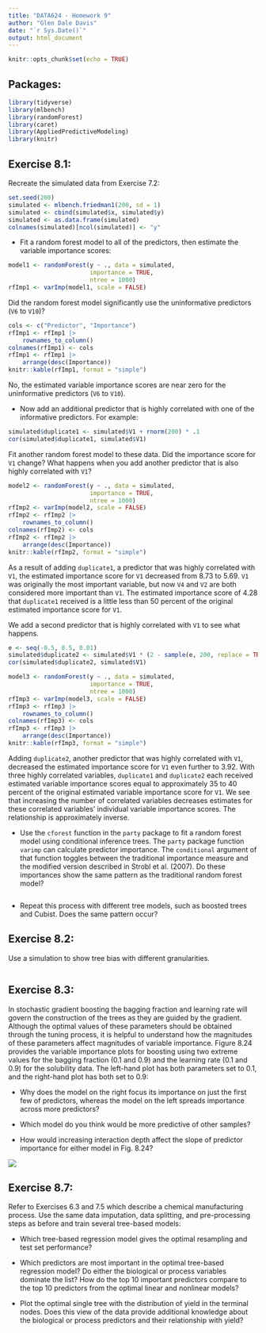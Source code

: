 ```yaml
---
title: "DATA624 - Homework 9"
author: "Glen Dale Davis"
date: "`r Sys.Date()`"
output: html_document
---
```


```r
knitr::opts_chunk$set(echo = TRUE)
```

## Packages:

```r
library(tidyverse)
library(mlbench)
library(randomForest)
library(caret)
library(AppliedPredictiveModeling)
library(knitr)

```

## Exercise 8.1:

Recreate the simulated data from Exercise 7.2:

```r
set.seed(200)
simulated <- mlbench.friedman1(200, sd = 1)
simulated <- cbind(simulated$x, simulated$y)
simulated <- as.data.frame(simulated)
colnames(simulated)[ncol(simulated)] <- "y"

```

* Fit a random forest model to all of the predictors, then estimate the variable importance scores:

```r
model1 <- randomForest(y ~ ., data = simulated,
                       importance = TRUE,
                       ntree = 1000)
rfImp1 <- varImp(model1, scale = FALSE)

```

Did the random forest model significantly use the uninformative predictors (`V6` to `V10`)?

```r
cols <- c("Predictor", "Importance")
rfImp1 <- rfImp1 |>
    rownames_to_column()
colnames(rfImp1) <- cols
rfImp1 <- rfImp1 |>
    arrange(desc(Importance))
knitr::kable(rfImp1, format = "simple")

```

No, the estimated variable importance scores are near zero for the uninformative predictors (`V6` to `V10`).

* Now add an additional predictor that is highly correlated with one of the informative predictors. For example:

```r
simulated$duplicate1 <- simulated$V1 + rnorm(200) * .1
cor(simulated$duplicate1, simulated$V1)

```

Fit another random forest model to these data. Did the importance score for `V1` change? What happens when you add another predictor that is also highly correlated with `V1`?

```r
model2 <- randomForest(y ~ ., data = simulated,
                       importance = TRUE,
                       ntree = 1000)
rfImp2 <- varImp(model2, scale = FALSE)
rfImp2 <- rfImp2 |>
    rownames_to_column()
colnames(rfImp2) <- cols
rfImp2 <- rfImp2 |>
    arrange(desc(Importance))
knitr::kable(rfImp2, format = "simple")

```

As a result of adding `duplicate1`, a predictor that was highly correlated with `V1`, the estimated importance score for `V1` decreased from $8.73$ to $5.69$. `V1` was originally the most important variable, but now `V4` and `V2` are both considered more important than `V1`. The estimated importance score of $4.28$ that `duplicate1` received is a little less than 50 percent of the original estimated importance score for `V1`.

We add a second predictor that is highly correlated with `V1` to see what happens.

```r
e <- seq(-0.5, 0.5, 0.01)
simulated$duplicate2 <- simulated$V1 * (2 - sample(e, 200, replace = TRUE))
cor(simulated$duplicate2, simulated$V1)

```

```r
model3 <- randomForest(y ~ ., data = simulated,
                       importance = TRUE,
                       ntree = 1000)
rfImp3 <- varImp(model3, scale = FALSE)
rfImp3 <- rfImp3 |>
    rownames_to_column()
colnames(rfImp3) <- cols
rfImp3 <- rfImp3 |>
    arrange(desc(Importance))
knitr::kable(rfImp3, format = "simple")

```

Adding `duplicate2`, another predictor that was highly correlated with `V1`, decreased the estimated importance score for `V1` even further to $3.92$. With three highly correlated variables, `duplicate1` and `duplicate2` each received estimated variable importance scores equal to approximately 35 to 40 percent of the original estimated variable importance score for `V1`. We see that increasing the number of correlated variables decreases estimates for these correlated variables' individual variable importance scores. The relationship is approximately inverse.

* Use the `cforest` function in the `party` package to fit a random forest model using conditional inference trees. The `party` package function `varimp` can calculate predictor importance. The `conditional` argument of that function toggles between the traditional importance measure and the modified version described in Strobl et al. (2007). Do these importances show the same pattern as the traditional random forest model?

```r


```

* Repeat this process with different tree models, such as boosted trees and Cubist. Does the same pattern occur?

## Exercise 8.2:

Use a simulation to show tree bias with different granularities.

```r

```

## Exercise 8.3:

In stochastic gradient boosting the bagging fraction and learning rate will govern the construction of the trees as they are guided by the gradient. Although the optimal values of these parameters should be obtained through the tuning process, it is helpful to understand how the magnitudes of these parameters affect magnitudes of variable importance. Figure 8.24 provides the variable importance plots for boosting using two extreme values for the bagging fraction (0.1 and 0.9) and the learning rate (0.1 and 0.9) for the solubility data. The left-hand plot has both parameters set to 0.1,  and the right-hand plot has both set to 0.9:

* Why does the model on the right focus its importance on just the first few of predictors, whereas the model on the left spreads importance across more predictors?

* Which model do you think would be more predictive of other samples?

* How would increasing interaction depth affect the slope of predictor importance for either model in Fig. 8.24?

![](https://raw.githubusercontent.com/geedoubledee/data624_homework9/main/ex8_3.png)

## Exercise 8.7:

Refer to Exercises 6.3 and 7.5 which describe a chemical manufacturing process. Use the same data imputation, data splitting, and pre-processing steps as before and train several tree-based models:

* Which tree-based regression model gives the optimal resampling and test set  performance?

* Which predictors are most important in the optimal tree-based regression model? Do either the biological or process variables dominate the list? How do the top 10 important predictors compare to the top 10 predictors from the optimal linear and nonlinear models?

* Plot the optimal single tree with the distribution of yield in the terminal nodes. Does this view of the data provide additional knowledge about the biological or process predictors and their relationship with yield?